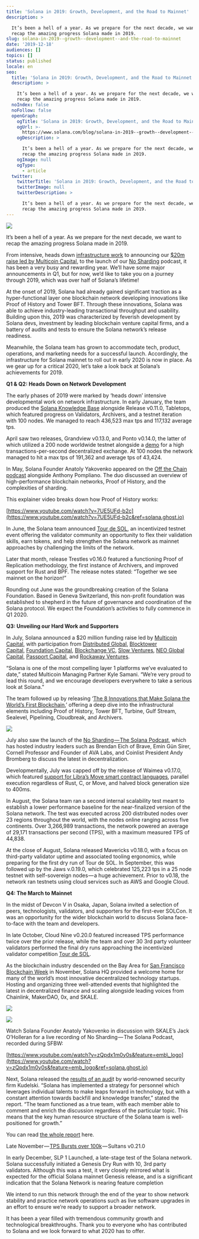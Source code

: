 ```yaml
---
title: 'Solana in 2019: Growth, Development, and the Road to Mainnet'
description: >

  It’s been a hell of a year. As we prepare for the next decade, we want to
  recap the amazing progress Solana made in 2019.
slug: solana-in-2019--growth--development--and-the-road-to-mainnet
date: '2019-12-18'
audiences: []
topics: []
status: published
locale: en
seo:
  title: 'Solana in 2019: Growth, Development, and the Road to Mainnet'
  description: >

    It’s been a hell of a year. As we prepare for the next decade, we want to
    recap the amazing progress Solana made in 2019.
  noIndex: false
  noFollow: false
  openGraph:
    ogTitle: 'Solana in 2019: Growth, Development, and the Road to Mainnet'
    ogUrl: >-
      https://www.solana.com/blog/solana-in-2019--growth--development--and-the-road-to-mainnet
    ogDescription: >

      It’s been a hell of a year. As we prepare for the next decade, we want to
      recap the amazing progress Solana made in 2019.
    ogImage: null
    ogType:
      - article
  twitter:
    twitterTitle: 'Solana in 2019: Growth, Development, and the Road to Mainnet'
    twitterImage: null
    twitterDescription: >

      It’s been a hell of a year. As we prepare for the next decade, we want to
      recap the amazing progress Solana made in 2019.
---
```


![](/solana-in-2019--growth--development--and-the-road-to-mainnet/image-1.jpg)

It’s been a hell of a year. As we prepare for the next decade, we want to recap the amazing progress Solana made in 2019.

From intensive, heads down [infrastructure work](https://github.com/solana-labs?mc_cid=248ef50e44&mc_eid=%5BUNIQID%5D&ref=solana.ghost.io) to announcing our [$20m raise led by Multicoin Capital](https://www.coindesk.com/multicoin-leads-20-million-round-for-speed-focused-solana-blockchain?mc_cid=248ef50e44&mc_eid=%5BUNIQID%5D&ref=solana.ghost.io), to the launch of our [No Sharding](https://podcasts.apple.com/us/podcast/no-sharding-the-solana-podcast/id1476353378?mc_cid=248ef50e44&mc_eid=%5BUNIQID%5D&ref=solana.ghost.io) podcast, it has been a very busy and rewarding year. We’ll have some major announcements in Q1, but for now, we’d like to take you on a journey through 2019, which was over half of Solana’s lifetime!

At the onset of 2019, Solana had already gained significant traction as a hyper-functional layer one blockchain network developing innovations like Proof of History and Tower BFT. Through these innovations, Solana was able to achieve industry-leading transactional throughput and usability. Building upon this, 2019 was characterized by feverish development by Solana devs, investment by leading blockchain venture capital firms, and a battery of audits and tests to ensure the Solana network’s release readiness.

Meanwhile, the Solana team has grown to accommodate tech, product, operations, and marketing needs for a successful launch. Accordingly, the infrastructure for Solana mainnet to roll out in early 2020 is now in place. As we gear up for a critical 2020, let’s take a look back at Solana’s achievements for 2019.

**Q1 & Q2: Heads Down on Network Development**

The early phases of 2019 were marked by ‘heads down’ intensive developmental work on network infrastructure. In early January, the team produced the [Solana Knowledge Base](https://solana-labs.github.io/book/?ref=solana.ghost.io) alongside Release v0.11.0, Tabletops, which featured progress on Validators, Archivers, and a testnet iteration with 100 nodes. We managed to reach 436,523 max tps and 117,132 average tps.

April saw two releases, Grandview v0.13.0, and Ponto v0.14.0, the latter of which utilized a 200 node worldwide testnet alongside a [demo](https://github.com/solana-labs/solana/blob/v0.14.0/bench-exchange/README.md?ref=solana.ghost.io) for a high transactions-per-second decentralized exchange. At 100 nodes the network managed to hit a max tps of 191,362 and average tps of 43,424.

In May, Solana Founder Anatoly Yakovenko appeared on the [Off the Chain podcast](https://podcasts.apple.com/us/podcast/anatoly-yakovenko-ceo-co-founder-solana-what-sharding/id1434060078?i=1000439218245&ref=solana.ghost.io) alongside Anthony Pompliano. The duo discussed an overview of high-performance blockchain networks, Proof of History, and the complexities of sharding.

This explainer video breaks down how Proof of History works:

[https://www.youtube.com/watch?v=7UE5UFd-b2c](https://www.youtube.com/watch?v=7UE5UFd-b2c&ref=solana.ghost.io)

In June, the Solana team announced [Tour de SOL](http://solana.com/tds?ref=solana.ghost.io), an incentivized testnet event offering the validator community an opportunity to flex their validation skills, earn tokens, and help strengthen the Solana network as mainnet approaches by challenging the limits of the network.

Later that month, release Trestles v0.16.0 featured a functioning Proof of Replication methodology, the first instance of Archivers, and improved support for Rust and BPF. The release notes stated: “Together we see mainnet on the horizon!”

Rounding out June was the groundbreaking creation of the Solana Foundation. Based in Geneva Switzerland, this non-profit foundation was established to shepherd in the future of governance and coordination of the Solana protocol. We expect the Foundation’s activities to fully commence in Q1 2020.

**Q3: Unveiling our Hard Work and Supporters**

In July, Solana announced a $20 million funding raise led by [Multicoin Capital](https://multicoin.capital/?ref=solana.ghost.io), with participation from [Distributed Global](http://www.distributedglobal.com/?ref=solana.ghost.io), [Blocktower Capital](https://www.blocktower.com/?ref=solana.ghost.io), [Foundation Capital](https://foundationcapital.com/?ref=solana.ghost.io), [Blockchange VC](http://www.blockchange.vc/?ref=solana.ghost.io), [Slow Ventures](http://slow.co/?ref=solana.ghost.io), [NEO Global Capital](https://www.ngc.fund/?ref=solana.ghost.io), [Passport Capital](https://www.passportcapital.com/?ref=solana.ghost.io), and [Rockaway Ventures](https://www.rockawaycapital.com/en/?ref=solana.ghost.io).

“Solana is one of the most compelling layer 1 platforms we’ve evaluated to date,” stated Multicoin Managing Partner Kyle Samani. “We’re very proud to lead this round, and we encourage developers everywhere to take a serious look at Solana.”

The team followed up by releasing ‘[The 8 Innovations that Make Solana the World’s First Blockchain](https://solana.com/8-innovations-that-make-solana-the-first-web-scale-blockchain/?ref=solana.ghost.io),’ offering a deep dive into the infrastructural elements including Proof of History, Tower BFT, Turbine, Gulf Stream, Sealevel, Pipelining, Cloudbreak, and Archivers.

![](/solana-in-2019--growth--development--and-the-road-to-mainnet/image-2.jpg)

July also saw the launch of the [No Sharding — The Solana Podcast](https://solana.com/podcast?ref=solana.ghost.io), which has hosted industry leaders such as Brendan Eich of Brave, Emin Gün Sirer, Cornell Professor and Founder of AVA Labs, and Coinlist President Andy Bromberg to discuss the latest in decentralization.

Developmentally, July was capped off by the release of Waimea v0.17.0, which featured [support for Libra’s Move smart contract languages](https://medium.com/solana-labs/solana-now-supports-libras-move-vm-f5fabaf3033c?ref=solana.ghost.io), parallel execution regardless of Rust, C, or Move, and halved block generation size to 400ms.

In August, the Solana team ran a second internal scalability test meant to establish a lower performance baseline for the near-finalized version of the Solana network. The test was executed across 200 distributed nodes over 23 regions throughout the world, with the nodes online ranging across five continents. Over 3,266,989 transactions, the network powered an average of 29,171 transactions per second (TPS), with a maximum measured TPS of 44,838.

At the close of August, Solana released Mavericks v0.18.0, with a focus on third-party validator uptime and associated tooling ergonomics, while preparing for the first dry run of Tour de SOL. In September, this was followed up by the Jaws v.0.19.0, which celebrated 125,223 tps in a 25 node testnet with self-sovereign nodes — a huge achievement. Prior to v0.18, the network ran testnets using cloud services such as AWS and Google Cloud.

**Q4: The March to Mainnet**

In the midst of Devcon V in Osaka, Japan, Solana invited a selection of peers, technologists, validators, and supporters for the first-ever SOLCon. It was an opportunity for the wider blockchain world to discuss Solana face-to-face with the team and developers.

In late October, Cloud Nine v0.20.0 featured increased TPS performance twice over the prior release, while the team and over 30 3rd party volunteer validators performed the final dry runs approaching the incentivized validator competition [Tour de SOL](https://solana.com/tds/?ref=solana.ghost.io).

As the blockchain industry descended on the Bay Area for [San Francisco Blockchain Week](https://sfblockchainweek.io/?ref=solana.ghost.io) in November, Solana HQ provided a welcome home for many of the world’s most innovative decentralized technology startups. Hosting and organizing three well-attended events that highlighted the latest in decentralized finance and scaling alongside leading voices from Chainlink, MakerDAO, 0x, and SKALE.

![](/solana-in-2019--growth--development--and-the-road-to-mainnet/image-3.jpg)

![](/solana-in-2019--growth--development--and-the-road-to-mainnet/image-4.jpg)

Watch Solana Founder Anatoly Yakovenko in discussion with SKALE’s Jack O’Holleran for a live recording of No Sharding — The Solana Podcast, recorded during SFBW:

[https://www.youtube.com/watch?v=zQpdx1m0y0s&feature=emb\_logo](https://www.youtube.com/watch?v=zQpdx1m0y0s&feature=emb_logo&ref=solana.ghost.io)

Next, Solana released the [results of an audi](https://medium.com/solana-labs/the-results-of-solanas-security-audit-b6d729b17321?ref=solana.ghost.io)t by world-renowned security firm Kudelski. “Solana has implemented a strategy for personnel which leverages individual talents to make leaps forward in technology, but with a constant attention towards backfill and knowledge transfer,” stated the report. “The team functioned as a true team, with each member able to comment and enrich the discussion regardless of the particular topic. This means that the key human resource structure of the Solana team is well-positioned for growth.”

You can read [the whole report](https://solana.com/solana-security-audit-2019.pdf?ref=solana.ghost.io) here.

Late November — [TPS Bursts over 100k](https://github.com/solana-labs/solana/releases/tag/v0.21.0?ref=solana.ghost.io) — Sultans v0.21.0

In early December, SLP 1 Launched, a late-stage test of the Solana network. Solana successfully initiated a Genesis Dry Run with 10, 3rd party validators. Although this was a test, it very closely mirrored what is expected for the official Solana mainnet Genesis release, and is a significant indication that the Solana Network is nearing feature completion

We intend to run this network through the end of the year to show network stability and practice network operations such as live software upgrades in an effort to ensure we’re ready to support a broader network.

It has been a year filled with tremendous community growth and technological breakthroughs. Thank you to everyone who has contributed to Solana and we look forward to what 2020 has to offer.
